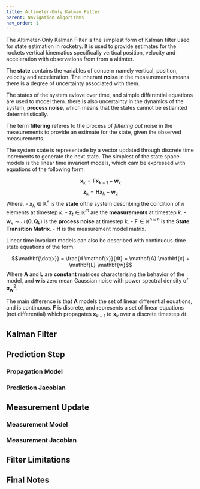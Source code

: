 ```yaml
---
title: Altimeter-Only Kalman Filter
parent: Navigation Algorithms
nav_order: 1
---
```


[comment]: <> (Introduction)
The Altimeter-Only Kalman Filter is the simplest form of Kalman filter used for state estimation in rocketry. It is used to provide estimates for the rockets vertical kinematics specifically vertical position, velocity and acceleration with observations from from a altimter.

The **state** contains the variables of concern namely vertical, position, velocity and acceleration. The inherant **noise** in the measurements means there is a degree of uncertainty associated with them.

The states of the system evlove over time, and simple differential equations are used to model them. there is also uncertainty in the dynamics of the system, **process noise**, which means that the states cannot be estiamted deterministically. 

The term **filtering** referes to the process of *filtering out* noise in the measurements to provide an estimate for the state, given the observed measurements. 

The system state is representede by a vector updated through discrete time increments to generate the next state. The simplest of the state space models is the linear time invarient models, which cam be expressed with equations of the following form:

$$\mathbf{x}_k = \mathbf{F}\mathbf{x}_{k-1} + \mathbf{w}_x$$
$$\mathbf{z}_k = \mathbf{H}\mathbf{x}_k + \mathbf{w}_z$$
Where,
- $\mathbf{x}_k \in \mathbb{R}^n$ is the **state** ofthe system describing the condition of $n$ elements at timestep $k$.
- $\mathbf{z}_t \in \mathbb{R}^m$ are the **measurements** at timestep $k$.
- $\mathbf{w}_x \sim \mathcal{N}(\mathbf{0}, \mathbf{Q}_k)$ is the **process noise** at timestep k.
- $\mathbf{F} \in \mathbb{R}^{n \times n}$ is the **State Transition Matrix**.
- $\mathbf{H}$ is the measurement model matrix.

Linear time invariant models can also be described with continuous-time state equations of the form:

$$\mathbf{\dot{x}} = \frac{d \mathbf{x}}{dt} = \mathbf{A} \mathbf{x} + \mathbf{L} \mathbf{w}$$
Where $\mathbf{A}$ and $\mathbf{L}$ are **constant** matrices characterising the behavior of the model, and $\mathbf{w}$ is zero mean Gaussian noise with power spectral density of $\mathbf{\sigma}^2_\mathbf{w}$.

The main difference is that $\mathbf{A}$ models the set of linear differential equations, and is continuous. $\mathbf{F}$ is discrete, and represents a set of linear equations (not differential) which propagates $\mathbf{x}_{k-1}$ to $\mathbf{x}_k$ over a discrete timestep $\Delta t$.





## Kalman Filter
[comment]: <> (General overview)

## Prediction Step
### Propagation Model

### Prediction Jacobian


## Measurement Update
### Measurement Model

### Measurement Jacobian


## Filter Limitations


## Final Notes

